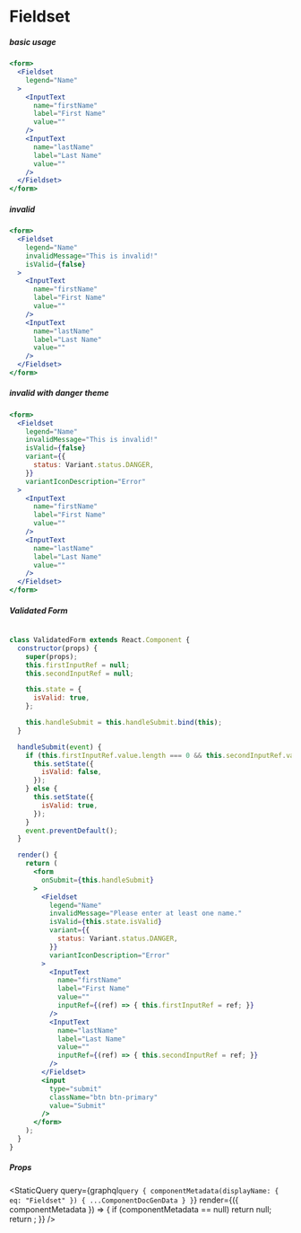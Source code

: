 
# Fieldset


##### basic usage

```jsx live=true
<form>
  <Fieldset
    legend="Name"
  >
    <InputText
      name="firstName"
      label="First Name"
      value=""
    />
    <InputText
      name="lastName"
      label="Last Name"
      value=""
    />
  </Fieldset>
</form>
```


##### invalid

```jsx live=true
<form>
  <Fieldset
    legend="Name"
    invalidMessage="This is invalid!"
    isValid={false}
  >
    <InputText
      name="firstName"
      label="First Name"
      value=""
    />
    <InputText
      name="lastName"
      label="Last Name"
      value=""
    />
  </Fieldset>
</form>
```


##### invalid with danger theme

```jsx live=true
<form>
  <Fieldset
    legend="Name"
    invalidMessage="This is invalid!"
    isValid={false}
    variant={{
      status: Variant.status.DANGER,
    }}
    variantIconDescription="Error"
  >
    <InputText
      name="firstName"
      label="First Name"
      value=""
    />
    <InputText
      name="lastName"
      label="Last Name"
      value=""
    />
  </Fieldset>
</form>
```


##### Validated Form

```jsx live=true

class ValidatedForm extends React.Component {
  constructor(props) {
    super(props);
    this.firstInputRef = null;
    this.secondInputRef = null;

    this.state = {
      isValid: true,
    };

    this.handleSubmit = this.handleSubmit.bind(this);
  }

  handleSubmit(event) {
    if (this.firstInputRef.value.length === 0 && this.secondInputRef.value.length === 0) {
      this.setState({
        isValid: false,
      });
    } else {
      this.setState({
        isValid: true,
      });
    }
    event.preventDefault();
  }

  render() {
    return (
      <form
        onSubmit={this.handleSubmit}
      >
        <Fieldset
          legend="Name"
          invalidMessage="Please enter at least one name."
          isValid={this.state.isValid}
          variant={{
            status: Variant.status.DANGER,
          }}
          variantIconDescription="Error"
        >
          <InputText
            name="firstName"
            label="First Name"
            value=""
            inputRef={(ref) => { this.firstInputRef = ref; }}
          />
          <InputText
            name="lastName"
            label="Last Name"
            value=""
            inputRef={(ref) => { this.secondInputRef = ref; }}
          />
        </Fieldset>
        <input
          type="submit"
          className="btn btn-primary"
          value="Submit"
        />
      </form>
    );
  }
}
```

##### Props

<StaticQuery
  query={graphql`query {
    componentMetadata(displayName: { eq: "Fieldset" }) { ...ComponentDocGenData }
  }`}
  render={({ componentMetadata }) => {
    if (componentMetadata == null) return null;
    return <PropsTable propMetaData={componentMetadata.props} />;
  }}
/>
